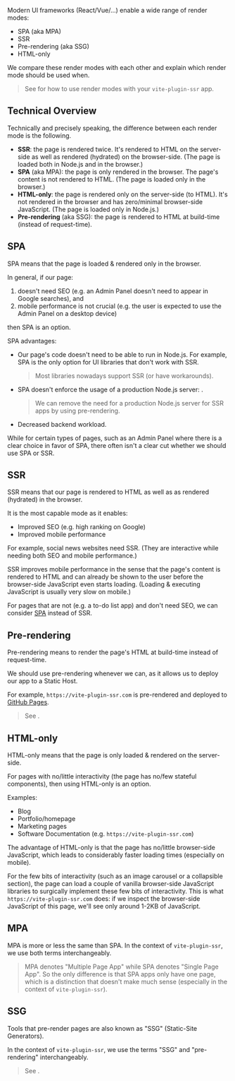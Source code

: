 
Modern UI frameworks (React/Vue/...) enable a wide range of render modes:
 - SPA (aka MPA)
 - SSR
 - Pre-rendering (aka SSG)
 - HTML-only

We compare these render modes with each other and explain which render mode should be used when.

> See <Link href="/render-modes" /> for how to use render modes with your `vite-plugin-ssr` app.


## Technical Overview

Technically and precisely speaking, the difference between each render mode is the following.
 - **SSR**: the page is rendered twice. It's rendered to HTML on the server-side as well as rendered (hydrated) on the browser-side. (The page is loaded both in Node.js and in the browser.)
 - **SPA** (aka MPA): the page is only rendered in the browser. The page's content is not rendered to HTML. (The page is loaded only in the browser.)
 - **HTML-only**: the page is rendered only on the server-side (to HTML). It's not rendered in the browser and has zero/minimal browser-side JavaScript. (The page is loaded only in Node.js.)
 - **Pre-rendering** (aka SSG): the page is rendered to HTML at build-time (instead of request-time).


## SPA

SPA means that the page is loaded & rendered only in the browser.

In general, if our page:
 1. doesn't need SEO (e.g. an Admin Panel doesn't need to appear in Google searches), and
 2. mobile performance is not crucial (e.g. the user is expected to use the Admin Panel on a desktop device)

then SPA is an option.

SPA advantages:
 - Our page's code doesn't need to be able to run in Node.js. For example, SPA is the only option for UI libraries that don't work with SSR.
   > Most libraries nowadays support SSR (or have workarounds).
 - SPA doesn't enforce the usage of a production Node.js server: <Link text="SPAs can be deployed to a static host" href="/pre-rendering#should-i-pre-render" />.
   > We can remove the need for a production Node.js server for SSR apps by using pre-rendering.
 - Decreased backend workload.

While for certain types of pages, such as an Admin Panel where there is a clear choice in favor of SPA, there often isn't a clear cut whether we should use SPA or SSR.


## SSR

SSR means that our page is rendered to HTML as well as as rendered (hydrated) in the browser.

It is the most capable mode as it enables:
 - Improved SEO (e.g. high ranking on Google)
 - Improved mobile performance

For example, social news websites need SSR. (They are interactive while needing both SEO and mobile performance.)

SSR improves mobile performance in the sense that the page's content is rendered to HTML and can already be shown to the user before the browser-side JavaScript even starts loading. (Loading & executing JavaScript is usually very slow on mobile.)

For pages that are not <Link text="content centric" href="/content-vs-interactive" /> (e.g. a to-do list app) and don't need SEO, we can consider [SPA](#spa) instead of SSR.


## Pre-rendering

Pre-rendering means to render the page's HTML at build-time instead of request-time.

We should use pre-rendering whenever we can, as it allows us to deploy our app to a Static Host.

For example, `https://vite-plugin-ssr.com` is pre-rendered and deployed to [GitHub Pages](/github-pages).

> See <Link href="/pre-rendering" />.


## HTML-only

HTML-only means that the page is only loaded & rendered on the server-side.

For <Link text="content centric" href="/content-vs-interactive" /> pages with no/little interactivity (the page has no/few stateful components), then using HTML-only is an option.

Examples:
 - Blog
 - Portfolio/homepage
 - Marketing pages
 - Software Documentation (e.g. `https://vite-plugin-ssr.com`)

The advantage of HTML-only is that the page has no/little browser-side JavaScript, which leads to considerably faster loading times (especially on mobile).

For the few bits of interactivity (such as an image carousel or a collapsible section),
the page can load a couple of vanilla browser-side JavaScript libraries to surgically implement these few bits of interactivity.
This is what `https://vite-plugin-ssr.com` does: if we inspect the browser-side JavaScript of this page, we'll see only around 1-2KB of JavaScript.


## MPA

MPA is more or less the same than SPA. In the context of `vite-plugin-ssr`, we use both terms interchangeably.

> MPA denotes "Multiple Page App" while SPA denotes "Single Page App". So the only difference is that SPA apps only have one page, which is a distinction that doesn't make much sense (especially in the context of `vite-plugin-ssr`).


## SSG

Tools that pre-render pages are also known as "SSG" (Static-Site Generators).

In the context of `vite-plugin-ssr`, we use the terms "SSG" and "pre-rendering" interchangeably.

> See <Link href="/pre-rendering" />.
